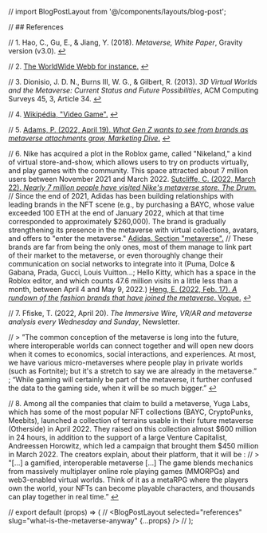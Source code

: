 // import BlogPostLayout from '@/components/layouts/blog-post';

// ## References

// 1. <span id="ft1"></span> Hao, C., Gu, E., & Jiang, Y. (2018). _Metaverse, White Paper_, Gravity version (v3.0). [↩](#1)

// 2. <span id="ft2"></span> [The WorldWide Webb for instance.](https://webb.game/) [↩](#2)

// 3. <span id="ft3"></span> Dionisio, J. D. N., Burns III, W. G., & Gilbert, R. (2013). _3D Virtual Worlds and the Metaverse: Current Status and Future Possibilities_, ACM Computing Surveys 45, 3, Article 34. [↩](#3)

// 4. <span id="ft4"> [Wikipédia, "Video Game".](https://en.wikipedia.org/wiki/Video_game) </span> [↩](#4)

// 5. <span id="ft5"> [Adams, P. (2022, April 19). _What Gen Z wants to see from brands as metaverse attachments grow, Marketing Dive_.](https://www.marketingdive.com/news/gen-z-brand-metaverse-preferences-Fortnite-Roblox/622294/) </span> [↩](#5)

// 6. <span id="ft6"> Nike has acquired a plot in the Roblox game, called "Nikeland," a kind of virtual store-and-show, which allows users to try on products virtually, and play games with the community. This space attracted about 7 million users between November 2021 and March 2022. [Sutcliffe, C. (2022, March 22). _Nearly 7 million people have visited Nike's metaverse store. The Drum._](https://www.thedrum.com/news/2022/03/22/nearly-7-million-people-have-visited-nike-s-metaverse-store#)
// Since the end of 2021, Adidas has been building relationships with leading brands in the NFT scene (e.g., by purchasing a BAYC, whose value exceeded 100 ETH at the end of January 2022, which at that time corresponded to approximately $260,000). The brand is gradually strengthening its presence in the metaverse with virtual collections, avatars, and offers to "enter the metaverse." [Adidas. Section "metaverse".](https://www.adidas.fr/metaverse)
// These brands are far from being the only ones, most of them manage to link part of their market to the metaverse, or even thoroughly change their communication on social networks to integrate into it (Puma, Dolce & Gabana, Prada, Gucci, Louis Vuitton...; Hello Kitty, which has a space in the Roblox editor, and which counts 47.6 million visits in a little less than a month, between April 4 and May 9, 2022.) [Heng, E. (2022, Feb. 17). _A rundown of the fashion brands that have joined the metaverse_. Vogue.](https://vogue.sg/fashion-brands-entering-the-metaverse/) </span> [↩](#6)

// 7. <span id="ft7"> Ffiske, T. (2022, April 20). _The Immersive Wire, VR/AR and metaverse analysis every Wednesday and Sunday_, Newsletter.

// > ”The common conception of the metaverse is long into the future, where interoperable worlds can connect together and will open new doors when it comes to economics, social interactions, and experiences. At most, we have various micro-metaverses where people play in private worlds (such as Fortnite); but it's a stretch to say we are already in the metaverse.” ; “While gaming will certainly be part of the metaverse, it further confused the data to the gaming side, when it will be so much bigger.” </span> [↩](#7)

// 8. <span id="ft8"> Among all the companies that claim to build a metaverse, Yuga Labs, which has some of the most popular NFT collections (BAYC, CryptoPunks, Meebits), launched a collection of terrains usable in their future metaverse (Otherside) in April 2022. They raised on this collection almost $600 million in 24 hours, in addition to the support of a large Venture Capitalist, Andreessen Horowitz, which led a campaign that brought them $450 million in March 2022. The creators explain, about their platform, that it will be :
// > "[...] a gamified, interoperable metaverse [...] The game blends mechanics from massively multiplayer online role playing games (MMORPGs) and web3-enabled virtual worlds. Think of it as a metaRPG where the players own the world, your NFTs can become playable characters, and thousands can play together in real time.” </span> [↩](#8)

// export default (props) => (
// <BlogPostLayout selected="references" slug="what-is-the-metaverse-anyway" {...props} />
// );
